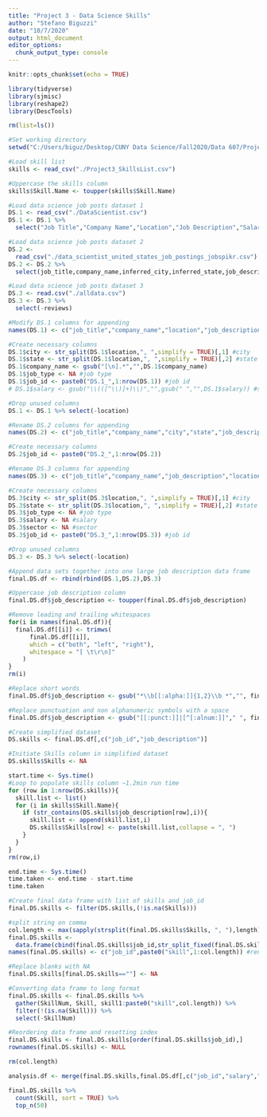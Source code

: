 ---
title: "Project 3 - Data Science Skills"
author: "Stefano Biguzzi"
date: "10/7/2020"
output: html_document
editor_options: 
  chunk_output_type: console
---

```{r setup, include=FALSE}
knitr::opts_chunk$set(echo = TRUE)
```

```{r}
library(tidyverse)
library(sjmisc)
library(reshape2)
library(DescTools)
```

```{r, results='hide',warning=FALSE}
rm(list=ls())

#Set working directory
setwd("C:/Users/biguz/Desktop/CUNY Data Science/Fall2020/Data 607/Projects/Project 3")

#Load skill list
skills <- read_csv("./Project3_SkillsList.csv")

#Uppercase the skills column
skills$Skill.Name <- toupper(skills$Skill.Name)

#Load data science job posts dataset 1
DS.1 <- read_csv("./DataScientist.csv")
DS.1 <- DS.1 %>%
  select("Job Title","Company Name","Location","Job Description","Salary Estimate","Sector")

#Load data science job posts dataset 2
DS.2 <-
  read_csv("./data_scientist_united_states_job_postings_jobspikr.csv")
DS.2 <- DS.2 %>%
  select(job_title,company_name,inferred_city,inferred_state,job_description,job_type,salary_offered,category)

#Load data science job posts dataset 3
DS.3 <- read.csv("./alldata.csv")
DS.3 <- DS.3 %>%
  select(-reviews)
```

```{r}
#Modify DS.1 columns for appending
names(DS.1) <- c("job_title","company_name","location","job_description","salary","sector")

#Create necessary columns
DS.1$city <- str_split(DS.1$location,", ",simplify = TRUE)[,1] #city
DS.1$state <- str_split(DS.1$location,", ",simplify = TRUE)[,2] #state
DS.1$company_name <- gsub("[\n].*","",DS.1$company_name)
DS.1$job_type <- NA #job type
DS.1$job_id <- paste0("DS.1_",1:nrow(DS.1)) #job id
# DS.1$salary <- gsub("\\(([^\\)]+)\\)","",gsub(" ","",DS.1$salary)) #salary

#Drop unused columns
DS.1 <- DS.1 %>% select(-location)
```

```{r}
#Rename DS.2 columns for appending
names(DS.2) <- c("job_title","company_name","city","state","job_description","job_type","salary","sector")

#Create necessary columns
DS.2$job_id <- paste0("DS.2_",1:nrow(DS.2))
```

```{r}
#Rename DS.3 columns for appending
names(DS.3) <- c("job_title","company_name","job_description","location")

#Create necessary columns
DS.3$city <- str_split(DS.3$location,", ",simplify = TRUE)[,1] #city
DS.3$state <- str_split(DS.3$location,", ",simplify = TRUE)[,2] #state
DS.3$job_type <- NA #job type
DS.3$salary <- NA #salary
DS.3$sector <- NA #sector
DS.3$job_id <- paste0("DS.3_",1:nrow(DS.3)) #job id

#Drop unused columns
DS.3 <- DS.3 %>% select(-location)
```

```{r}
#Append data sets together into one large job description data frame
final.DS.df <- rbind(rbind(DS.1,DS.2),DS.3)
```

```{r}
#Uppercase job description column
final.DS.df$job_description <- toupper(final.DS.df$job_description)

#Remove leading and trailing whitespaces
for(i in names(final.DS.df)){
  final.DS.df[[i]] <- trimws(
      final.DS.df[[i]],
      which = c("both", "left", "right"),
      whitespace = "[ \t\r\n]"
    )  
}
rm(i)

#Replace short words
final.DS.df$job_description <- gsub("*\\b[[:alpha:]]{1,2}\\b *","", final.DS.df$job_description)

#Replace punctuation and non alphanumeric symbols with a space
final.DS.df$job_description <- gsub("[[:punct:]]|[^[:alnum:]]"," ", final.DS.df$job_description)
```

```{r}
#Create simplified dataset
DS.skills <- final.DS.df[,c("job_id","job_description")]

#Initiate Skills column in simplified dataset
DS.skills$Skills <- NA
```

```{r}
start.time <- Sys.time()
#Loop to populate skills column ~1.2min run time
for (row in 1:nrow(DS.skills)){
  skill.list <- list()
  for (i in skills$Skill.Name){
    if (str_contains(DS.skills$job_description[row],i)){
      skill.list <- append(skill.list,i)
      DS.skills$Skills[row] <- paste(skill.list,collapse = ", ")
    }
  }
}
rm(row,i)

end.time <- Sys.time()
time.taken <- end.time - start.time
time.taken
```

```{r}
#Create final data frame with list of skills and job_id
final.DS.skills <- filter(DS.skills,(!is.na(Skills)))

#split string on comma
col.length <- max(sapply(strsplit(final.DS.skills$Skills, ", "),length)) #setting max columns
final.DS.skills <-
  data.frame(cbind(final.DS.skills$job_id,str_split_fixed(final.DS.skills$Skills, ", ",n=col.length))) #one col per skill
names(final.DS.skills) <- c("job_id",paste0("skill",1:col.length)) #renaming columns

#Replace blanks with NA
final.DS.skills[final.DS.skills==""] <- NA

#Converting data frame to long format
final.DS.skills <- final.DS.skills %>% 
  gather(SkillNum, Skill, skill1:paste0("skill",col.length)) %>% 
  filter(!(is.na(Skill))) %>%
  select(-SkillNum)

#Reordering data frame and resetting index
final.DS.skills <- final.DS.skills[order(final.DS.skills$job_id),]
rownames(final.DS.skills) <- NULL

rm(col.length)
```

```{r}
analysis.df <- merge(final.DS.skills,final.DS.df[,c("job_id","salary","state")],by="job_id")
```

```{r}
final.DS.skills %>%
  count(Skill, sort = TRUE) %>%
  top_n(50)
```

